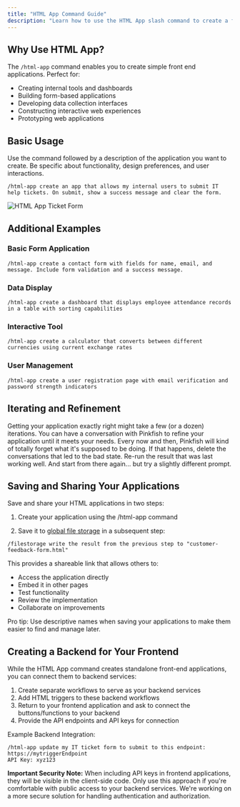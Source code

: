 ```yaml
---
title: "HTML App Command Guide"
description: "Learn how to use the HTML App slash command to create a front end application"
---
```


## Why Use HTML App?

The `/html-app` command enables you to create simple front end applications. Perfect for:

- Creating internal tools and dashboards
- Building form-based applications
- Developing data collection interfaces
- Constructing interactive web experiences
- Prototyping web applications

## Basic Usage

Use the command followed by a description of the application you want to create. Be specific about functionality, design preferences, and user interactions.

```
/html-app create an app that allows my internal users to submit IT help tickets. On submit, show a success message and clear the form.
```

<img src="/images/examples/html.app.png" alt="HTML App Ticket Form" />

## Additional Examples

### Basic Form Application

```
/html-app create a contact form with fields for name, email, and message. Include form validation and a success message.
```

### Data Display

```
/html-app create a dashboard that displays employee attendance records in a table with sorting capabilities
```

### Interactive Tool

```
/html-app create a calculator that converts between different currencies using current exchange rates
```

### User Management

```
/html-app create a user registration page with email verification and password strength indicators
```

## Iterating and Refinement

Getting your application exactly right might take a few (or a dozen) iterations. You can have a conversation with Pinkfish to refine your application until it meets your needs. Every now and then, Pinkfish will kind of totally forget what it's supposed to be doing. If that happens, delete the conversations that led to the bad state. Re-run the result that was last working well. And start from there again... but try a slightly different prompt.

## Saving and Sharing Your Applications

Save and share your HTML applications in two steps:

1. Create your application using the /html-app command

2. Save it to [global file storage](/slash-commands/filestorage) in a subsequent step:

```
/filestorage write the result from the previous step to "customer-feedback-form.html"
```

This provides a shareable link that allows others to:

- Access the application directly
- Embed it in other pages
- Test functionality
- Review the implementation
- Collaborate on improvements

Pro tip: Use descriptive names when saving your applications to make them easier to find and manage later.

## Creating a Backend for Your Frontend

While the HTML App command creates standalone front-end applications, you can connect them to backend services:

1. Create separate workflows to serve as your backend services
2. Add HTML triggers to these backend workflows
3. Return to your frontend application and ask to connect the buttons/functions to your backend
4. Provide the API endpoints and API keys for connection

Example Backend Integration:

```
/html-app update my IT ticket form to submit to this endpoint:
https://mytriggerEndpoint
API Key: xyz123
```

**Important Security Note:** When including API keys in frontend applications, they will be visible in the client-side code. Only use this approach if you're comfortable with public access to your backend services. We're working on a more secure solution for handling authentication and authorization.
